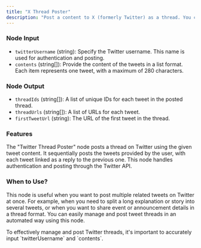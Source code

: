 ```yaml
---
title: "X Thread Poster"
description: "Post a content to X (formerly Twitter) as a thread. You can post multiple tweets as a thread."
---
```


### Node Input

- `twitterUsername` (string): Specify the Twitter username. This name is used for authentication and posting.
- `contents` (string[]): Provide the content of the tweets in a list format. Each item represents one tweet, with a maximum of 280 characters.

### Node Output

- `threadIds` (string[]): A list of unique IDs for each tweet in the posted thread.
- `threadUrls` (string[]): A list of URLs for each tweet.
- `firstTweetUrl` (string): The URL of the first tweet in the thread.

### Features

The "Twitter Thread Poster" node posts a thread on Twitter using the given tweet content. It sequentially posts the tweets provided by the user, with each tweet linked as a reply to the previous one. This node handles authentication and posting through the Twitter API.

### When to Use?

This node is useful when you want to post multiple related tweets on Twitter at once. For example, when you need to split a long explanation or story into several tweets, or when you want to share event or announcement details in a thread format. You can easily manage and post tweet threads in an automated way using this node.

<Info>
  To effectively manage and post Twitter threads, it's important to accurately input `twitterUsername` and `contents`.
</Info>
